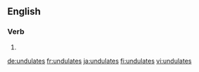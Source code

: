 
==English==

===Verb===
{{head|en|verb form}}

# {{en-third-person singular of|undulate}}

[[de:undulates]]
[[fr:undulates]]
[[ja:undulates]]
[[fi:undulates]]
[[vi:undulates]]